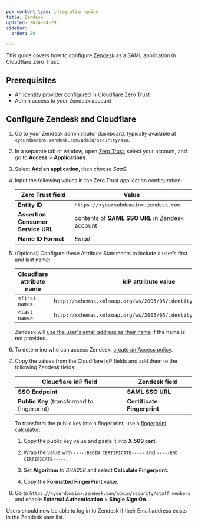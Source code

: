 ```yaml
---
pcx_content_type: integration-guide
title: Zendesk
updated: 2024-04-29
sidebar:
  order: 29

---
```


This guide covers how to configure [Zendesk](https://support.zendesk.com/hc/en-us/articles/4408887505690-Enabling-SAML-single-sign-on#topic_u54_wc3_z2b) as a SAML application in Cloudflare Zero Trust.

## Prerequisites

* An [identity provider](/cloudflare-one/identity/idp-integration/) configured in Cloudflare Zero Trust
* Admin access to your Zendesk account

## Configure Zendesk and Cloudflare

1. Go to your Zendesk administrator dashboard, typically available at `<yourdomain>.zendesk.com/admin/security/sso`.

2. In a separate tab or window, open [Zero Trust](https://one.dash.cloudflare.com), select your account, and go to **Access** > **Applications**.

3. Select **Add an application**, then choose *SaaS*.

4. Input the following values in the Zero Trust application configuration:

   | Zero Trust field                   | Value                                           |
   | ---------------------------------- | ----------------------------------------------- |
   | **Entity ID**                      | `https://<yoursubdomain>.zendesk.com`           |
   | **Assertion Consumer Service URL** | contents of **SAML SSO URL** in Zendesk account |
   | **Name ID Format**                 | *Email*                                         |

5. (Optional) Configure these Attribute Statements to include a user’s first and last name:

   | Cloudflare attribute name | IdP attribute value                                               |
   | ------------------------- | ----------------------------------------------------------------- |
   | `<first name>`            | `http://schemas.xmlsoap.org/ws/2005/05/identity/claims/givenname` |
   | `<last name>`             | `http://schemas.xmlsoap.org/ws/2005/05/identity/claims/surname`   |

   Zendesk will [use the user's email address as their name](https://support.zendesk.com/hc/en-us/articles/203663676#topic_dzb_gl5_2v) if the name is not provided.

6. To determine who can access Zendesk, [create an Access policy](/cloudflare-one/policies/access/).

7. Copy the values from the Cloudflare IdP fields and add them to the following Zendesk fields:

   | Cloudflare IdP field                        | Zendesk field               |
   | ------------------------------------------- | --------------------------- |
   | **SSO Endpoint**                            | **SAML SSO URL**            |
   | **Public Key** (transformed to fingerprint) | **Certificate Fingerprint** |

   To transform the public key into a fingerprint, use a [fingerprint calculator](https://www.samltool.com/fingerprint.php):

   1. Copy the public key value and paste it into **X.509 cert**.

   2. Wrap the value with `-----BEGIN CERTIFICATE-----` and `-----END CERTIFICATE-----`.

   3. Set **Algorithm** to *SHA256* and select **Calculate Fingerprint**.

   4. Copy the **Formatted FingerPrint** value.

8. Go to `https://<yourdomain>.zendesk.com/admin/security/staff_members` and enable **External Authentication** > **Single Sign On**.

Users should now be able to log in to Zendesk if their Email address exists in the Zendesk user list.
